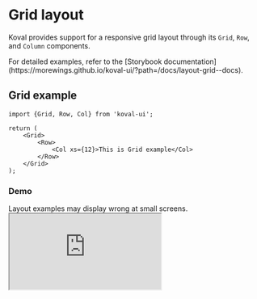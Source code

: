 
# Grid layout

Koval provides support for a responsive grid layout through its `Grid`, `Row`, and `Column` components.

<Callout type="info" emoji="💡️">
    For detailed examples, refer to the [Storybook
    documentation](https://morewings.github.io/koval-ui/?path=/docs/layout-grid--docs).
</Callout>

## Grid example

```tsx
import {Grid, Row, Col} from 'koval-ui';

return (
    <Grid>
        <Row>
            <Col xs={12}>This is Grid example</Col>
        </Row>
    </Grid>
);
```

### Demo

<Callout type="warning" emoji="❗️">
    Layout examples may display wrong at small screens.
</Callout>

<Iframe
    src="https://morewings.github.io/koval-ui/iframe.html?args=children:responsive&id=layout-grid--primary&viewMode=story"
    width={777}
    height={380}
/>

## Configuration

The grid layout is designed to be fully responsive, ensuring that your content looks great on all devices, from mobile phones to large desktop screens.

### Grid

`Grid` component serves as a wrapper. The grid **width** can be specified as a `number` or as `fluid` string, which sets the width to 100%. Developers can define the **number of columns** using the `base` prop, with recommended values being 12, 16, or 24. The `gap` prop allows control over the width between columns.

<Callout type="info" emoji="💡️">
    See [all Grid
    props](https://morewings.github.io/koval-ui/?path=/docs/layout-grid--docs#grid-props).
</Callout>

### Row

`Row` component creates horizontal section for rendering the line of content.

<Callout type="info" emoji="💡️">
    See [all Row
    props](https://morewings.github.io/koval-ui/?path=/docs/layout-grid--docs#row-props).
</Callout>

### Col

`Col` component creates grid column. Developers can configure **width** and **shift** of the column. By using predefined breakpoints and t-shirt sizes (`xs`, `sm`, `md`, `lg`, `xl`), the grid layout ensures a consistent look and feel across different screen sizes. Each of them is available as a prop which accepts number of columns or `fluid`, which indicates that column takes **all available width**.

<Callout type="info" emoji="💡️">
    See [all Col
    props](https://morewings.github.io/koval-ui/?path=/docs/layout-grid--docs#col-props).
</Callout>

```tsx {2,5}
<Row>
    <Col xs={6} md={10}>
        6 columns at small screens and 10 columns at medium and bigger screens
    </Col>
    <Col xs="fluid">Takes the rest of available width.</Col>
</Row>
```

#### Fluid column Demo

<Iframe
    src="https://morewings.github.io/koval-ui/iframe.html?args=children:fluid&globals=&id=layout-grid--primary&viewMode=story"
    width={777}
    height={188}
/>

It's also possible to shift column towards right side, using same breakpoints via `shiftXX` prop.

```tsx {2}
<Row>
    <Col xs={8} shiftXS={2}>
        8 columns width, offset 2 columns
    </Col>
</Row>
```

#### Column offset Demo

<Iframe
    src="https://morewings.github.io/koval-ui/iframe.html?args=children:offset&globals=&id=layout-grid--primary&viewMode=story"
    width={777}
    height={188}
/>

## Breakpoint values

Breakpoints are applied from smallest to biggest, so the biggest one has the preference.

| Name |      Value      |                      Description                       |
| :--- | :-------------: | :----------------------------------------------------: |
| XS   | width >= 320px  |           Tiny screens (e.g., mobile phones)           |
| SM   | width >= 768px  |             Small screens (e.g., tablets)              |
| MD   | width >= 1024px |     Medium screens (e.g., tablets, small laptops)      |
| LG   | width >= 1440px |             Large screens (e.g., desktops)             |
| XL   | width >= 1920px | Extra large screens (e.g., large desktops, TV screens) |
